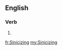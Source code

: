 ==English==

===Verb===
{{head|en|present participle}}

# {{present participle of|sinicize|lang=en|nocat=1}}

[[fr:Sinicizing]]
[[my:Sinicizing]]